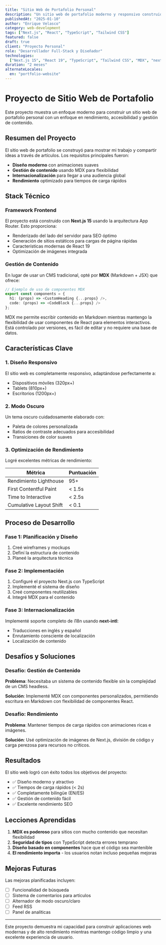 ```yaml
---
title: "Sitio Web de Portafolio Personal"
description: "Un sitio web de portafolio moderno y responsivo construido con Next.js 15, con gestión de contenido MDX e internacionalización."
publishedAt: "2025-01-10"
author: "Enrique Velasco"
category: web-development
tags: ["Next.js", "React", "TypeScript", "Tailwind CSS"]
featured: false
draft: true
client: "Proyecto Personal"
role: "Desarrollador Full-Stack y Diseñador"
technologies:
  ["Next.js 15", "React 19", "TypeScript", "Tailwind CSS", "MDX", "next-intl"]
duration: "2 meses"
alternateLocales:
  en: "portfolio-website"
---
```


# Proyecto de Sitio Web de Portafolio

Este proyecto muestra un enfoque moderno para construir un sitio web de portafolio personal con un enfoque en rendimiento, accesibilidad y gestión de contenido.

## Resumen del Proyecto

El sitio web de portafolio se construyó para mostrar mi trabajo y compartir ideas a través de artículos. Los requisitos principales fueron:

- **Diseño moderno** con animaciones suaves
- **Gestión de contenido** usando MDX para flexibilidad
- **Internacionalización** para llegar a una audiencia global
- **Rendimiento** optimizado para tiempos de carga rápidos

## Stack Técnico

### Framework Frontend

El proyecto está construido con **Next.js 15** usando la arquitectura App Router. Esto proporciona:

- Renderizado del lado del servidor para SEO óptimo
- Generación de sitios estáticos para cargas de página rápidas
- Características modernas de React 19
- Optimización de imágenes integrada

### Gestión de Contenido

En lugar de usar un CMS tradicional, opté por **MDX** (Markdown + JSX) que ofrece:

```typescript
// Ejemplo de uso de componentes MDX
export const components = {
  h1: (props) => <CustomHeading {...props} />,
  code: (props) => <CodeBlock {...props} />
};
```

<Callout type="success" title="¿Por qué MDX?">
  MDX me permite escribir contenido en Markdown mientras mantengo la
  flexibilidad de usar componentes de React para elementos interactivos. Está
  controlado por versiones, es fácil de editar y no requiere una base de datos.
</Callout>

## Características Clave

### 1. Diseño Responsivo

El sitio web es completamente responsivo, adaptándose perfectamente a:

- Dispositivos móviles (320px+)
- Tablets (810px+)
- Escritorios (1200px+)

### 2. Modo Oscuro

Un tema oscuro cuidadosamente elaborado con:

- Paleta de colores personalizada
- Ratios de contraste adecuados para accesibilidad
- Transiciones de color suaves

### 3. Optimización de Rendimiento

Logré excelentes métricas de rendimiento:

| Métrica                 | Puntuación |
| ----------------------- | ---------- |
| Rendimiento Lighthouse  | 95+        |
| First Contentful Paint  | < 1.5s     |
| Time to Interactive     | < 2.5s     |
| Cumulative Layout Shift | < 0.1      |

## Proceso de Desarrollo

### Fase 1: Planificación y Diseño

1. Creé wireframes y mockups
2. Definí la estructura de contenido
3. Planeé la arquitectura técnica

### Fase 2: Implementación

1. Configuré el proyecto Next.js con TypeScript
2. Implementé el sistema de diseño
3. Creé componentes reutilizables
4. Integré MDX para el contenido

### Fase 3: Internacionalización

Implementé soporte completo de i18n usando **next-intl**:

- Traducciones en inglés y español
- Enrutamiento consciente de localización
- Localización de contenido

## Desafíos y Soluciones

### Desafío: Gestión de Contenido

**Problema**: Necesitaba un sistema de contenido flexible sin la complejidad de un CMS headless.

**Solución**: Implementé MDX con componentes personalizados, permitiendo escritura en Markdown con flexibilidad de componentes React.

### Desafío: Rendimiento

**Problema**: Mantener tiempos de carga rápidos con animaciones ricas e imágenes.

**Solución**: Usé optimización de imágenes de Next.js, división de código y carga perezosa para recursos no críticos.

## Resultados

El sitio web logró con éxito todos los objetivos del proyecto:

- ✅ Diseño moderno y atractivo
- ✅ Tiempos de carga rápidos (< 2s)
- ✅ Completamente bilingüe (EN/ES)
- ✅ Gestión de contenido fácil
- ✅ Excelente rendimiento SEO

## Lecciones Aprendidas

1. **MDX es poderoso** para sitios con mucho contenido que necesitan flexibilidad
2. **Seguridad de tipos** con TypeScript detecta errores temprano
3. **Diseño basado en componentes** hace que el código sea mantenible
4. **El rendimiento importa** - los usuarios notan incluso pequeñas mejoras

## Mejoras Futuras

Las mejoras planificadas incluyen:

- [ ] Funcionalidad de búsqueda
- [ ] Sistema de comentarios para artículos
- [ ] Alternador de modo oscuro/claro
- [ ] Feed RSS
- [ ] Panel de analíticas

---

Este proyecto demuestra mi capacidad para construir aplicaciones web modernas y de alto rendimiento mientras mantengo código limpio y una excelente experiencia de usuario.
